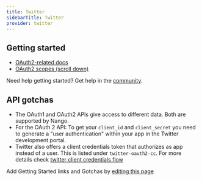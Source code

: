 ```yaml
---
title: Twitter
sidebarTitle: Twitter
provider: twitter
---
```



<Overview />
<PreBuiltTooling provider={providers[pageMetadata.provider]} />


## Getting started

-   [OAuth2-related docs](https://developer.twitter.com/en/docs/authentication/oauth-2-0/user-access-token)
-   [OAuth2 scopes (scroll down)](https://developer.twitter.com/en/docs/authentication/oauth-2-0/authorization-code#:~:text=a%20public%20client.-,Scopes,-Scopes%20allow%20you)

<Tip>Need help getting started? Get help in the [community](https://nango.dev/slack).</Tip>

## API gotchas

-   The OAuth1 and OAuth2 APIs give access to different data. Both are supported by Nango.
-   For the OAuth 2 API: To get your `client_id` and `client_secret` you need to generate a "user authentication" within your app in the Twitter development portal.
-   Twitter also offers a client credentials token that authorizes as app instead of a user. This is listed under `twitter-oauth2-cc`. For more details check [twitter client credentials flow](https://developer.x.com/en/docs/authentication/oauth-2-0/application-only)

<Note>Add Getting Started links and Gotchas by [editing this page](https://github.com/nangohq/nango/tree/master/docs-v2/integrations/all/twitter.mdx)</Note>
